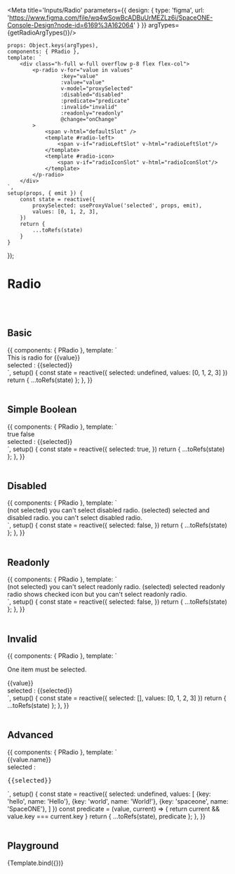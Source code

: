 

<Meta title='Inputs/Radio' parameters={{
    design: {
        type: 'figma',
        url: 'https://www.figma.com/file/wq4wSowBcADBuUrMEZLz6i/SpaceONE-Console-Design?node-id=6169%3A162064'
    }
}} argTypes={getRadioArgTypes()}/>


    props: Object.keys(argTypes),
    components: { PRadio },
    template: `
        <div class="h-full w-full overflow p-8 flex flex-col">
            <p-radio v-for="value in values"
                     :key="value"
                     :value="value"
                     v-model="proxySelected"
                     :disabled="disabled"
                     :predicate="predicate"
                     :invalid="invalid"
                     :readonly="readonly"
                     @change="onChange"
            >
                <span v-html="defaultSlot" />
                <template #radio-left>
                    <span v-if="radioLeftSlot" v-html="radioLeftSlot"/>
                </template>
                <template #radio-icon>
                    <span v-if="radioIconSlot" v-html="radioIconSlot"/>
                </template>
            </p-radio>
        </div>
    `,
    setup(props, { emit }) {
        const state = reactive({
            proxySelected: useProxyValue('selected', props, emit),
            values: [0, 1, 2, 3],
        })
        return {
            ...toRefs(state)
        }
    }
});


# Radio
<br/>
<br/>

## Basic

<Canvas>
    <Story name="Basic">
        {{
            components: { PRadio },
            template: `
        <div>
            <div class="flex flex-col mb-8">
                <p-radio v-for="value in values" v-model="selected" :value="value" :key="value">
                    This is radio for {{value}}
                </p-radio>
            </div>
            selected : {{selected}}
        </div>
    `,
            setup() {
                const state = reactive({
                    selected: undefined,
                    values: [0, 1, 2, 3]
                })
                return {
                    ...toRefs(state)
                };
            },
        }}
    </Story>
</Canvas>

<br/>
<br/>

## Simple Boolean

<Canvas>
    <Story name="Simple Boolean">
        {{
            components: { PRadio },
            template: `
        <div>
            <div class="flex flex-col mb-8">
                <p-radio v-model="selected" :value="true">
                    true
                </p-radio>
                <p-radio v-model="selected" :value="false">
                    false
                </p-radio>
            </div>
            selected : {{selected}}
        </div>
    `,
            setup() {
                const state = reactive({
                    selected: true,
                })
                return {
                    ...toRefs(state)
                };
            },
        }}
    </Story>
</Canvas>

<br/>
<br/>

## Disabled

<Canvas>
    <Story name="Disabled">
        {{
            components: { PRadio },
            template: `
        <div>
            <div class="flex flex-col mb-8">
                <p-radio v-model="selected" disabled>
                    (not selected) you can't select disabled radio.
                </p-radio>
                <p-radio :selected="true" disabled>
                    (selected) selected and disabled radio. you can't select disabled radio.
                </p-radio>
            </div>
        </div>
    `,
            setup() {
                const state = reactive({
                    selected: false,
                })
                return {
                    ...toRefs(state)
                };
            },
        }}
    </Story>
</Canvas>

<br/>
<br/>

## Readonly

<Canvas>
    <Story name="Readonly">
        {{
            components: { PRadio },
            template: `
        <div>
            <div class="flex flex-col mb-8">
                <p-radio v-model="selected" readonly>
                    (not selected) you can't select readonly radio.
                </p-radio>
                <p-radio :selected="true" readonly>
                    (selected) selected readonly radio shows checked icon but you can't select readonly radio.
                </p-radio>
            </div>
        </div>
    `,
            setup() {
                const state = reactive({
                    selected: false,
                })
                return {
                    ...toRefs(state)
                };
            },
        }}
    </Story>
</Canvas>

<br/>
<br/>

## Invalid

<Canvas>
    <Story name="Invalid">
        {{
            components: { PRadio },
            template: `
         <div>
            <div class="flex flex-col mb-8">
                <p class="mb-4">One item must be selected.</p>
                <p-radio v-for="value in values" :key="value"
                            v-model="selected"
                            :value="value"
                            :invalid="selected.length === 0"
>
                    {{value}}
                </p-radio>
            </div>
            selected : {{selected}}
        </div>
    `,
            setup() {
                const state = reactive({
                    selected: [],
                    values: [0, 1, 2, 3]
                })
                return {
                    ...toRefs(state)
                };
            },
        }}
    </Story>
</Canvas>

<br/>
<br/>

## Advanced

<Canvas>
    <Story name="Advanced">
        {{
            components: { PRadio },
            template: `
         <div>
            <div class="flex flex-col mb-8">
                <p-radio v-for="value in values" :key="value.key"
                            v-model="selected"
                            :value="value"
                            :predicate="predicate"
>
                    {{value.name}}
                </p-radio>
            </div>
            selected : <pre>{{selected}}</pre>
        </div>
    `,
            setup() {
                const state = reactive({
                    selected: undefined,
                    values: [
                        {key: 'hello', name: 'Hello'},
                        {key: 'world', name: 'World!'},
                        {key: 'spaceone', name: 'SpaceONE'},
                    ]
                })
                const predicate = (value, current) => {
                    return current && value.key === current.key
                }
                return {
                    ...toRefs(state),
                    predicate
                };
            },
        }}
    </Story>
</Canvas>

<br/>
<br/>

## Playground

<Canvas>
    <Story name="Playground">
        {Template.bind({})}
    </Story>
</Canvas>

<ArgsTable story="Playground"/>

